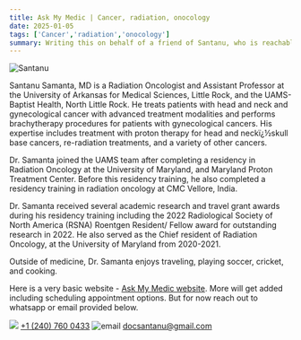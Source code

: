 ```yaml
---
title: Ask My Medic | Cancer, radiation, onocology
date: 2025-01-05
tags: ['Cancer','radiation','onocology']
summary: Writing this on behalf of a friend of Santanu, who is reachable for seeking cancer related opinions or guidance
---
```


![Santanu](http://www.askmymedic.com/Ask%20my%20medic_files/santanu.png)

Santanu Samanta, MD is a Radiation Oncologist and Assistant Professor at the University of Arkansas for Medical Sciences, Little Rock, and the UAMS- Baptist Health, North Little Rock. He treats patients with head and neck and gynecological cancer with advanced treatment modalities and performs brachytherapy procedures for patients with gynecological cancers. His expertise includes treatment with proton therapy for head and neckï¿½skull base cancers, re-radiation treatments, and a variety of other cancers.

Dr. Samanta joined the UAMS team after completing a residency in Radiation Oncology at the University of Maryland, and Maryland Proton Treatment Center. Before this residency training, he also completed a residency training in radiation oncology at CMC Vellore, India.

Dr. Samanta received several academic research and travel grant awards during his residency training including the 2022 Radiological Society of North America (RSNA) Roentgen Resident/ Fellow award for outstanding research in 2022. He also served as the Chief resident of Radiation Oncology, at the University of Maryland from 2020-2021.

Outside of medicine, Dr. Samanta enjoys traveling, playing soccer, cricket, and cooking.

Here is a very basic website - [Ask My Medic website](http://www.askmymedic.com/index.html).
More will get added including scheduling appointment options. But for now reach out to whatsapp or email provided below.


<img src="/images/whatsapp.svg" />  <a href="https://wa.me/12407600433">+1 (240) 760 0433</a>
![email](/images/mail.svg) docsantanu@gmail.com
